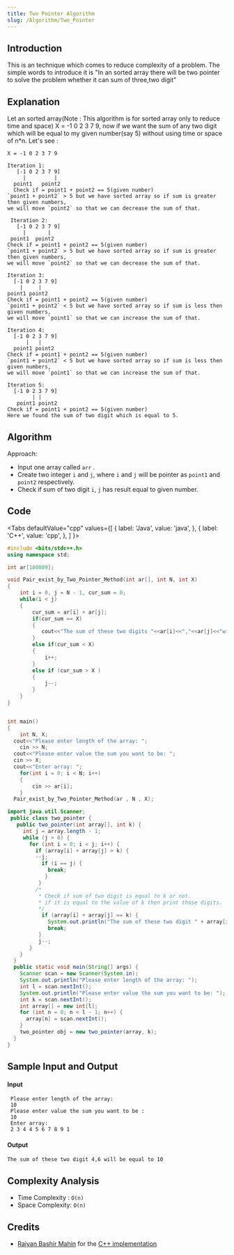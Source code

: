 ```yaml
---
title: Two Pointer Algorithm
slug: /Algorithm/Two_Pointer
---
```


## Introduction

This is an technique which comes to reduce complexity of a problem. The simple words to introduce it is
"In an sorted array there will be two pointer to solve the problem whether it can sum of three,two digit"

## Explanation

Let an sorted array(Note : This algorithm is for sorted array only to reduce time and space)
X = -1 0 2 3 7 9, now if we want the sum of any two digit which will be equal to my given number(say 5) without using
time or space of n*n. Let's see :

```
X = -1 0 2 3 7 9

Iteration 1:
   [-1 0 2 3 7 9]
     |         |
  point1   point2
  Check if = point1 + point2 == 5(given number)
`point1 + point2` > 5 but we have sorted array so if sum is greater then given numbers,
we will move `point2` so that we can decrease the sum of that.

 Iteration 2:
   [-1 0 2 3 7 9]
     |       |
 point1  point2
Check if = point1 + point2 == 5(given number)
`point1 + point2` > 5 but we have sorted array so if sum is greater then given numbers,
we will move `point2` so that we can decrease the sum of that.

Iteration 3:
  [-1 0 2 3 7 9]
    |     |
point1 point2
Check if = point1 + point2 == 5(given number)
`point1 + point2` < 5 but we have sorted array so if sum is less then given numbers,
we will move `point1` so that we can increase the sum of that.

Iteration 4:
  [-1 0 2 3 7 9]
      |   |
  point1 point2
Check if = point1 + point2 == 5(given number)
`point1 + point2` < 5 but we have sorted array so if sum is less then given numbers,
we will move `point1` so that we can increase the sum of that.

Iteration 5:
  [-1 0 2 3 7 9]
        | |
   point1 point2
Check if = point1 + point2 == 5(given number)
Here we found the sum of two digit which is equal to 5.

```

## Algorithm

Approach:

  - Input one array called `arr` .
  - Create two integer `i` and `j`, where `i` and `j` will be pointer as `point1` and `point2` respectively.
  - Check if sum of two digit `i`, `j` has result equal to given number.

## Code


<Tabs
  defaultValue="cpp"
  values={[
    { label: 'Java', value: 'java', },
    { label: 'C++', value: 'cpp', },
  ]
}>

<TabItem value="cpp">

```cpp
#include <bits/stdc++.h>
using namespace std;

int ar[100009];

void Pair_exist_by_Two_Pointer_Method(int ar[], int N, int X)
{
    int i = 0, j = N - 1, cur_sum = 0;
    while(i < j)
    {
        cur_sum = ar[i] + ar[j];
        if(cur_sum == X)
        {
           cout<<"The sum of these two digits "<<ar[i]<<","<<ar[j]<<"will be equal to "<<X; 
        }
        else if(cur_sum < X)
        {
            i++;
        }
        else if (cur_sum > X )
        {
            j--;
        }
    }
}


int main()
{
	int N, X;
  cout<<"Please enter length of the array: ";
	cin >> N;
  cout<<"Please enter value the sum you want to be: ";
  cin >> X;
  cout<<"Enter array: ";
	for(int i = 0; i < N; i++)
    {
        cin >> ar[i];
    }
  Pair_exist_by_Two_Pointer_Method(ar , N , X);    
```

</TabItem>

<TabItem value="java">

```java
import java.util.Scanner;
 public class two_pointer {
   public two_pointer(int array[], int k) {
     int j = array.length - 1;
     while (j > 0) {
       for (int i = 0; i < j; i++) {
         if (array[i] + array[j] > k) {
         --j;
           if (i == j) {
             break;
            }
          }
         /*
          * Check if sum of two digit is equal to k or not.
          * if it is equal to the value of k then print those digits.
          */
           if (array[i] + array[j] == k) {
             System.out.println("The sum of these two digit " + array[i] + "," + array[j] + "will be equal to k");
             break;
          }
          j--;
       }
    }
  }
  public static void main(String[] args) {
    Scanner scan = new Scanner(System.in);
    System.out.println("Please enter length of the array: ");
    int l = scan.nextInt();
    System.out.println("Please enter value the sum you want to be: ");
    int k = scan.nextInt();
    int array[] = new int[l];
    for (int n = 0; n < l - 1; n++) {
      array[n] = scan.nextInt();
    }
    two_pointer obj = new two_pointer(array, k);
  }
}
```
</TabItem>
</Tabs>

## Sample Input and Output

#### Input

```
 Please enter length of the array:
 10
 Please enter value the sum you want to be :
 10
 Enter array:
 2 3 4 4 5 6 7 8 9 1
  ```

#### Output

```
The sum of these two digit 4,6 will be equal to 10
```

## Complexity Analysis

  - Time Complexity : `O(n)`
  - Space Complexity: `O(n)`

## Credits

- [Raiyan Bashir Mahin](https://github.com/RaiyanMahin) for the [C++ implementation](https://github.com/TesseractCoding/NeoAlgo/blob/master/C-Plus-Plus/cp/Two_Pointers_Method.cpp)
